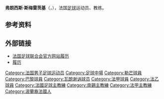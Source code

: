 {{Infobox football biography
| name = 弗朗西斯·斯梅雷茨基<br/>Francis Smerecki
| image = U-19 EC-Qualifikation Austria vs. France 2013-06-10 (094).jpg
| fullname = 
| birth_date = {{Birth date|1949|7|25}}
| birth_place = {{FRA}}[[勒芒|勒芒]]
| death_date = {{death date and age|2018|6|7|1949|7|25}}
| death_place = 
| height = 
| position = [[中场|中场]]<br />教练
| youthyears1 = 1961–1966
| youthclubs1 = CO Pontlieu
| years1 = 1966–1974
| clubs1 = [[勒芒足球俱乐部|勒芒]]
| caps1 = 
| goals1 = 
| years2 = 1968
| clubs2 = 乔恩维尔营
| caps2 = 
| goals2 = 
| years3 = 1974–1977
| clubs3 = [[拉瓦勒足球俱乐部|拉瓦勒]]
| caps3 = 
| goals3 = 
| years4 = 1977–1979
| clubs4 = [[巴黎足球俱乐部|巴黎]]
| caps4 = 
| goals4 = 
| years5 = 1979–1984
| clubs5 = [[利摩日足球會|利摩日]]
| caps5 = 
| goals5 = 
| manageryears1 = 1984–1985
| managerclubs1 = [[利摩日足球會|利摩日]]
| manageryears2 = 1985–1990
| managerclubs2 = {{tsl|en|USL Dunkerque|登卡尔克海滨联合体育俱乐部|登卡尔克}}
| manageryears3 = 1991–1992
| managerclubs3 = [[瓦朗謝訥足球俱樂部|瓦朗謝訥]]
| manageryears4 = 1993–1999
| managerclubs4 = [[甘岡前進會|甘岡前進]]
| manageryears5 = 1999–2000
| managerclubs5 = [[勒阿弗尔竞技俱乐部|勒阿弗尔]]
| manageryears6 = 2000–2002
| managerclubs6 = [[南錫體育會|南錫]]
| manageryears7 = 2003–2004
| managerclubs7 = [[拉瓦勒足球俱乐部|拉瓦勒]]
| manageryears8 = 2004–2015
| managerclubs8 = {{tsl|en|France national youth football team|法国国家青年足球队|法国青年队}}<ref>[http://www.rsssf.com/players/trainers-fran-clubs.html France – Trainers of First and Second Division Clubs] {{webarchive |url=https://web.archive.org/web/20080531102336/http://www.rsssf.com/players/trainers-fran-clubs.html |date=2008-05-31 }}</ref>
}}
'''弗朗西斯·斯梅雷茨基'''（{{lang-fr|Francis Smerecki}}，{{bd|1949年|7月25日<ref>https://www.jeunesfooteux.com/Deces-de-Francis-Smerecki_a32346.html</ref><ref>http://www.lemainelibre.fr/actualite/football-deces-de-francis-smerecki-ne-au-mans-et-entraineur-des-jeunes-en-bleu-07-06-2018-221465</ref>|2018年|6月7日<ref>https://www.lequipe.fr/Football/Actualites/Francis-smerecki-est-mort/908460</ref>}}），法国[[足球|足球]]运动员、教练。

==参考资料==
{{Reflist}}

==外部链接==
*[http://www.fff.fr///selections/403143.shtml 法国足球联合会官方网站履历] {{Wayback|url=http://www.fff.fr///selections/403143.shtml |date=20090629121632 }}
*[http://tangofoot.free.fr/tango.php?id=318&detail=1 履历] {{Wayback|url=http://tangofoot.free.fr/tango.php?id=318&detail=1 |date=20120207082503 }}

{{欧洲足联国际托托杯冠军主教练}}
{{足球小作品}}

{{DEFAULTSORT:Smerecki, Francis}}
[[Category:法国男子足球运动员|Category:法国男子足球运动员]]
[[Category:足球中場|Category:足球中場]]
[[Category:勒芒球員|Category:勒芒球員]]
[[Category:巴黎球員|Category:巴黎球員]]
[[Category:瓦朗谢讷球员|Category:瓦朗谢讷球员]]
[[Category:法甲球員|Category:法甲球員]]
[[Category:法乙球員|Category:法乙球員]]
[[Category:法國足球主教練|Category:法國足球主教練]]
[[Category:南錫主教練|Category:南錫主教練]]
[[Category:法甲主教練|Category:法甲主教練]]
[[Category:波蘭裔法國人|Category:波蘭裔法國人]]